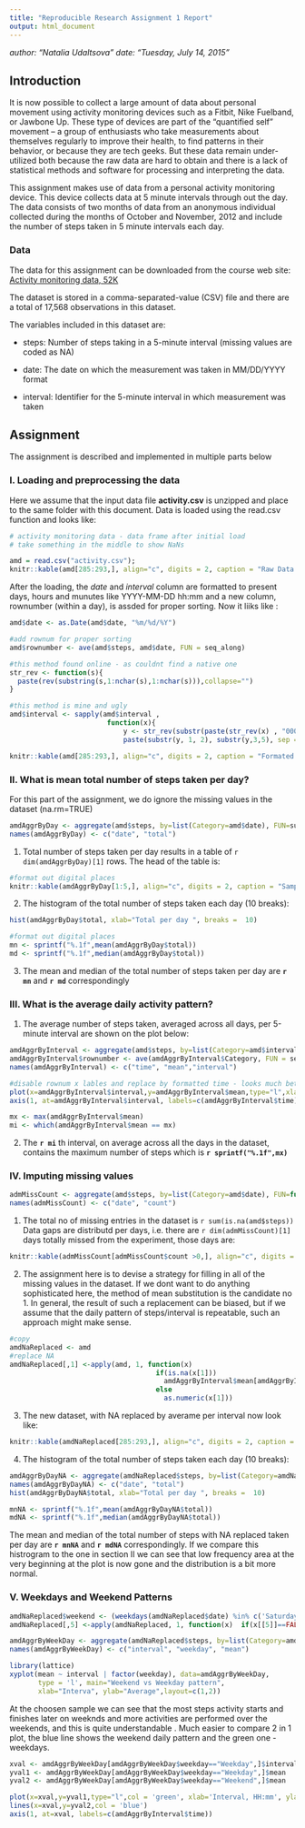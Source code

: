 ```yaml
---
title: "Reproducible Research Assignment 1 Report"
output: html_document
---
```


*author: "Natalia Udaltsova"*
*date: "Tuesday, July 14, 2015"*

## Introduction

It is now possible to collect a large amount of data about personal movement using activity monitoring devices such as a Fitbit, Nike Fuelband, or Jawbone Up. These type of devices are part of the “quantified self” movement – a group of enthusiasts who take measurements about themselves regularly to improve their health, to find patterns in their behavior, or because they are tech geeks. But these data remain under-utilized both because the raw data are hard to obtain and there is a lack of statistical methods and software for processing and interpreting the data.

This assignment makes use of data from a personal activity monitoring device. This device collects data at 5 minute intervals through out the day. The data consists of two months of data from an anonymous individual collected during the months of October and November, 2012 and include the number of steps taken in 5 minute intervals each day.

### Data

The data for this assignment can be downloaded from the course web site: [Activity monitoring data, 52K](https://d396qusza40orc.cloudfront.net/repdata%2Fdata%2Factivity.zip)

The dataset is stored in a comma-separated-value (CSV) file and there are a total of 17,568 observations in this dataset.



The variables included in this dataset are:

- steps: Number of steps taking in a 5-minute interval (missing values are coded as NA)

- date: The date on which the measurement was taken in MM/DD/YYYY format

- interval: Identifier for the 5-minute interval in which measurement was taken

## Assignment

The assignment is described and implemented in multiple parts below

### I. Loading and preprocessing the data

Here we assume that the input data file **activity.csv** is unzipped and place to the same folder with this document.
Data is loaded using the read.csv function and looks like:

```r
# activity monitoring data - data frame after initial load
# take something in the middle to show NaNs

amd = read.csv("activity.csv");
knitr::kable(amd[285:293,], align="c", digits = 2, caption = "Raw Data: Sample Data Rows")

```

After the loading, the *date* and *interval* column are formatted to present days, hours and munutes like YYYY-MM-DD hh:mm and a new column, rownumber (within a day), is assded for proper sorting. Now it liiks like :

```r
amd$date <- as.Date(amd$date, "%m/%d/%Y")

#add rownum for proper sorting
amd$rownumber <- ave(amd$steps, amd$date, FUN = seq_along)

#this method found online - as couldnt find a native one
str_rev <- function(s){
  paste(rev(substring(s,1:nchar(s),1:nchar(s))),collapse="") 
}

#this method is mine and ugly
amd$interval <- sapply(amd$interval ,
                        function(x){
                            y <- str_rev(substr(paste(str_rev(x) , "000", sep = ""), 1, 4))
                            paste(substr(y, 1, 2), substr(y,3,5), sep = ":")})

knitr::kable(amd[285:293,], align="c", digits = 2, caption = "Formated data: Sample Data Rows")


```

### II. What is mean total number of steps taken per day? 


For this part of the assignment, we do ignore the missing values in the dataset (na.rm=TRUE)

```r
amdAggrByDay <- aggregate(amd$steps, by=list(Category=amd$date), FUN=sum, na.rm=TRUE)
names(amdAggrByDay) <- c("date", "total")

```

1. Total number of steps taken per day results in a table of `r dim(amdAggrByDay)[1]` rows. The head of the table is:

```r
#format out digital places
knitr::kable(amdAggrByDay[1:5,], align="c", digits = 2, caption = "Sample Rows for Totals per Date")

```

2. The histogram of the total number of steps taken each day (10 breaks): 

```r
hist(amdAggrByDay$total, xlab="Total per day ", breaks =  10)

```

```r
#format out digital places
mn <- sprintf("%.1f",mean(amdAggrByDay$total))
md <- sprintf("%.1f",median(amdAggrByDay$total))
```

3. The mean and median of the total number of steps taken per day are **`r mn`** and **`r md`** correspondingly


###  III. What is the average daily activity pattern? 


1. The average number of steps taken, averaged across all days, per 5-minute interval are shown on the plot below:

```r
amdAggrByInterval <- aggregate(amd$steps, by=list(Category=amd$interval), FUN=mean, na.rm=TRUE)
amdAggrByInterval$rownumber <- ave(amdAggrByInterval$Category, FUN = seq_along)
names(amdAggrByInterval) <- c("time", "mean","interval")

#disable rownum x lables and replace by formatted time - looks much better
plot(x=amdAggrByInterval$interval,y=amdAggrByInterval$mean,type="l",xlab='Interval, HH:mm', ylab="average", xaxt='n')
axis(1, at=amdAggrByInterval$interval, labels=c(amdAggrByInterval$time))

```

```r
mx <- max(amdAggrByInterval$mean)
mi <- which(amdAggrByInterval$mean == mx)

```

2. The **`r mi`** th interval, on average across all the days in the dataset, contains the maximum number of steps which is **`r sprintf("%.1f",mx)`**



###  IV. Imputing missing values
```r

admMissCount <- aggregate(amd$steps, by=list(Category=amd$date), FUN=function(x){sum(is.na(x))})
names(admMissCount) <- c("date", "count")

```

1. The total no of missing entries in the dataset is `r sum(is.na(amd$steps))` Data gaps are distributd per days, i.e. there are `r dim(admMissCount)[1]` days totally missed from the experiment, those days are:

```r
knitr::kable(admMissCount[admMissCount$count >0,], align="c", digits = 2, caption = "Dates with Missing Steps")

```

2. The assignment here is to devise a strategy for filling in all of the missing values in the dataset. If we dont want to do anything sophisticated here, the method of mean substitution is the candidate no 1. In general, the result of such a replacement can be biased, but if we assume that the daily pattern of steps/interval is repeatable, such an approach might make sense.

```r
#copy
amdNaReplaced <- amd
#replace NA
amdNaReplaced[,1] <-apply(amd, 1, function(x) 
                                    if(is.na(x[1])) 
                                      amdAggrByInterval$mean[amdAggrByInterval$interval==as.numeric(x[4])] 
                                    else 
                                      as.numeric(x[1]))

```

3. The new dataset, with NA replaced by averame per interval now look like:

```r
knitr::kable(amdNaReplaced[285:293,], align="c", digits = 2, caption = "Raw Data with NA replaced: Sample Data Rows")

```

4. The histogram of the total number of steps taken each day (10 breaks): 

```r
amdAggrByDayNA <- aggregate(amdNaReplaced$steps, by=list(Category=amdNaReplaced$date), FUN=sum, na.rm=TRUE)
names(amdAggrByDayNA) <- c("date", "total")
hist(amdAggrByDayNA$total, xlab="Total per day ", breaks =  10)

```

```r
mnNA <- sprintf("%.1f",mean(amdAggrByDayNA$total))
mdNA <- sprintf("%.1f",median(amdAggrByDayNA$total))

```

The mean and median of the total number of steps with NA replaced taken per day are **`r mnNA`** and **`r mdNA`** correspondingly. If we compare this histrogram to the one in section II we can see that low frequency area at the very beginning at the plot is now gone and the distribution is a bit more normal.


###  V. Weekdays and Weekend Patterns

```r
amdNaReplaced$weekend <- (weekdays(amdNaReplaced$date) %in% c('Saturday','Sunday'))
amdNaReplaced[,5] <-apply(amdNaReplaced, 1, function(x)  if(x[[5]]==FALSE) "Weekday"  else "Weekend")

amdAggrByWeekDay <- aggregate(amdNaReplaced$steps, by=list(Category=amdNaReplaced$rownumber,amdNaReplaced$weekend), FUN=mean)
names(amdAggrByWeekDay) <- c("interval", "weekday", "mean")

library(lattice)
xyplot(mean ~ interval | factor(weekday), data=amdAggrByWeekDay, 
       type = 'l', main="Weekend vs Weekday pattern",
       xlab="Interva", ylab="Average",layout=c(1,2))

```

At the choosen sample we can see that the most steps activity starts and finishes later on weeknds and more activities are performed over the weekends, and this is quite understandable . Much easier to compare 2 in 1 plot, the blue line shows the weekend daily pattern and the green one - weekdays.


```r
xval <- amdAggrByWeekDay[amdAggrByWeekDay$weekday=="Weekday",]$interval
yval1 <- amdAggrByWeekDay[amdAggrByWeekDay$weekday=="Weekday",]$mean
yval2 <- amdAggrByWeekDay[amdAggrByWeekDay$weekday=="Weekend",]$mean

plot(x=xval,y=yval1,type="l",col = 'green', xlab='Interval, HH:mm', ylab="average", xaxt='n')
lines(x=xval,y=yval2,col = 'blue')
axis(1, at=xval, labels=c(amdAggrByInterval$time))

```

